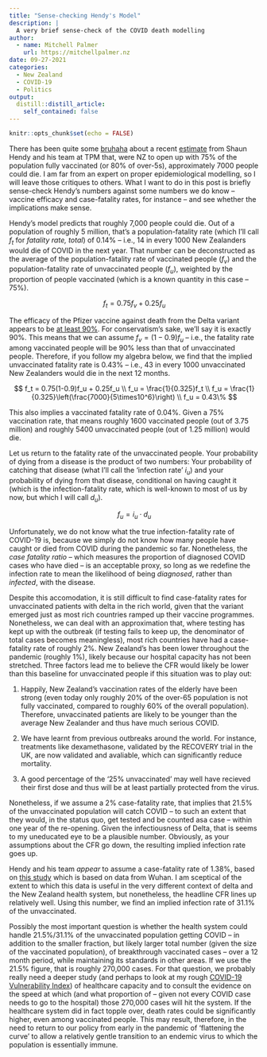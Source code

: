 ```yaml
---
title: "Sense-checking Hendy's Model"
description: |
  A very brief sense-check of the COVID death modelling
author:
  - name: Mitchell Palmer
    url: https://mitchellpalmer.nz
date: 09-27-2021
categories:
  - New Zealand
  - COVID-19
  - Politics
output:
  distill::distill_article:
    self_contained: false
---
```



```r
knitr::opts_chunk$set(echo = FALSE)
```

There has been quite some [bruhaha](https://www.stuff.co.nz/national/politics/300414401/covid19-nz-rodney-jones-says-shaun-hendys-7000death-vaccine-model-doesnt-pass-plausibility-test) about a recent [estimate](https://cpb-ap-se2.wpmucdn.com/blogs.auckland.ac.nz/dist/d/75/files/2017/01/modelling-to-support-a-future-covid-19-strategy-for-aotearoa-new-zealand.pdf) from Shaun Hendy and his team at TPM that, were NZ to open up with 75% of the population fully vaccinated (or 80% of over-5s), approximately 7000 people could die. I am far from an expert on proper epidemiological modelling, so I will leave those critiques to others. What I want to do in this post is briefly sense-check Hendy's numbers against some numbers we do know -- vaccine efficacy and case-fatality rates, for instance -- and see whether the implications make sense.

Hendy's model predicts that roughly 7,000 people could die. Out of a population of roughly 5 million, that's a population-fatality rate (which I'll call $f_t$ for *fatality rate, total*) of 0.14% -- i.e., 14 in every 1000 New Zealanders would die of COVID in the next year. That number can be deconstructed as the average of the population-fatality rate of vaccinated people ($f_v$) and the population-fatality rate of unvaccinated people ($f_u$), weighted by the proportion of people vaccinated (which is a known quantity in this case -- 75%).

$$
f_t = 0.75f_v + 0.25f_u
$$

The efficacy of the Pfizer vaccine against death from the Delta variant appears to be [at least 90%](https://assets.publishing.service.gov.uk/government/uploads/system/uploads/attachment_data/file/1017309/S1362_PHE_duration_of_protection_of_COVID-19_vaccines_against_clinical_disease.pdf). For conservatism's sake, we'll say it is exactly 90%. This means that we can assume $f_v= (1-0.9)f_u$ -- i.e., the fatality rate among vaccinated people will be 90% less than that of unvaccinated people. Therefore, if you follow my algebra below, we find that the implied unvaccinated fatality rate is 0.43% -- i.e., 43 in every 1000 unvaccinated New Zealanders would die in the next 12 months.

$$
f_t = 0.75(1-0.9)f_u + 0.25f_u \\
f_u = \frac{1}{0.325}f_t \\
f_u = \frac{1}{0.325}\left(\frac{7000}{5\times10^6}\right) \\ 
f_u = 0.43\%
$$

This also implies a vaccinated fatality rate of 0.04%. Given a 75% vaccination rate, that means roughly 1600 vaccinated people (out of 3.75 million) and roughly 5400 unvaccinated people (out of 1.25 million) would die. 

Let us return to the fatality rate of the unvaccinated people. Your probability of dying from a disease is the product of two numbers: Your probability of catching that disease (what I'll call the 'infection rate' $i_u$) and your probability of dying from that disease, conditional on having caught it (which is the infection-fatality rate, which is well-known to most of us by now, but which I will call $d_u$).

$$
f_u = i_u \cdot d_u
$$

Unfortunately, we do not know what the true infection-fatality rate of COVID-19 is, because we simply do not know how many people have caught or died from COVID during the pandemic so far. Nonetheless, the *case fatality ratio* -- which measures the proportion of diagnosed COVID cases who have died -- is an acceptable proxy, so long as we redefine the infection rate to mean the likelihood of being *diagnosed*, rather than *infected*, with the disease.

Despite this accomodation, it is still difficult to find case-fatality rates for unvaccinated patients with delta in the rich world, given that the variant emerged just as most rich countries ramped up their vaccine programmes. Nonetheless, we can deal with an approximation that, where testing has kept up with the outbreak (if testing fails to keep up, the denominator of total cases becomes meaningless), most rich countries have had a case-fatality rate of roughly 2%. New Zealand's has been lower throughout the pandemic (roughly 1%), likely because our hospital capacity has not been stretched. Three factors lead me to believe the CFR would likely be lower than this baseline for unvaccinated people if this situation was to play out:

1. Happily, New Zealand's vaccination rates of the elderly have been strong (even today only roughly 20% of the over-65 population is not fully vaccinated, compared to roughly 60% of the overall population). Therefore, unvaccinated patients are likely to be younger than the average New Zealander and thus have much serious COVID.

2. We have learnt from previous outbreaks around the world. For instance, treatments like dexamethasone, validated by the RECOVERY trial in the UK, are now validated and avaliable, which can significantly reduce mortality.

3. A good percentage of the '25% unvaccinated' may well have recieved their first dose and thus will be at least partially protected from the virus.

Nonetheless, if we assume a 2% case-fatality rate, that implies that 21.5% of the unvaccinated population will catch COVID -- to such an extent that they would, in the status quo, get tested and be counted asa case -- within one year of the re-opening. Given the infectiousness of Delta, that is seems to my uneducated eye to be a plausible number. Obviously, as your assumptions about the CFR go down, the resulting implied infection rate goes up.

Hendy and his team *appear* to assume a case-fatality rate of 1.38%, based on [this study](https://www.thelancet.com/journals/laninf/article/PIIS1473-3099(20)30243-7/fulltext) which is based on data from Wuhan. I am sceptical of the extent to which this data is useful in the very different context of delta and the New Zealand health system, but nonetheless, the headline CFR lines up relatively well. Using this number, we find an implied infection rate of 31.1% of the unvaccinated.

Possibly the most important question is whether the health system could handle 21.5%/31.1% of the unvaccinated population getting COVID -- in addition to the smaller fraction, but likely larger total number (given the size of the vaccinated population), of breakthrough vaccinated cases -- over a 12 month period, while maintaining its standards in other areas. If we use the 21.5% figure, that is roughly 270,000 cases. For that question, we probably really need a deeper study (and perhaps to look at my rough [COVID-19 Vulnerability Index](https://mitchellpalmer.github.io/posts/2021-09-16-covid-19-vulnerability-index/)) of healthcare capacity and to consult the evidence on the speed at which (and what proportion of -- given not every COVID case needs to go to the hospital) those 270,000 cases will hit the system. If the healthcare system did in fact topple over, death rates could be significantly higher, even among vaccinated people. This may result, therefore, in the need to return to our policy from early in the pandemic of 'flattening the curve' to allow a relatively gentle transition to an endemic virus to which the population is essentially immune. 
